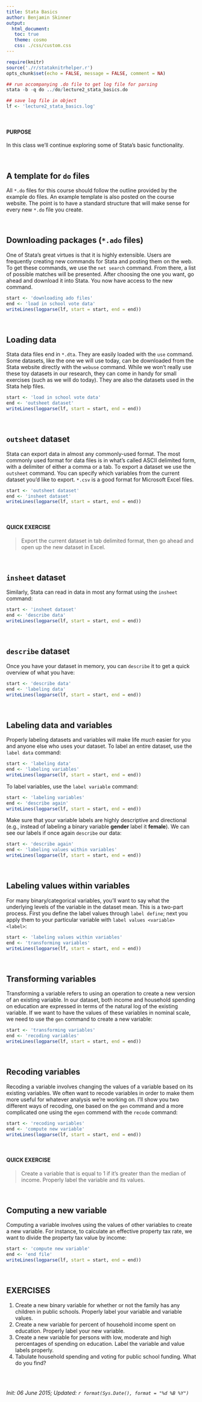 ```yaml
---
title: Stata Basics
author: Benjamin Skinner
output: 
  html_document:
   toc: true
   theme: cosmo
   css: ./css/custom.css
---
```


```r
require(knitr)
source('./r/stataknitrhelper.r')
opts_chunk$set(echo = FALSE, message = FALSE, comment = NA)
```

```r
## run accompanying .do file to get log file for parsing
stata -b -q do ../do/lecture2_stata_basics.do	 
```

```r
## save log file in object
lf <- 'lecture2_stata_basics.log'
```

<br>

#### PURPOSE

In this class we'll continue exploring some of Stata's basic
functionality.

<br>

## A template for `do` files
All `*.do` files for this course should follow the outline provided by the
example do files. An example template is also posted on the course
website. The point is to have a standard structure that will make
sense for every new `*.do` file you create.

<br>

## Downloading packages (`*.ado` files)
One of Stata's great virtues is that it is highly extensible. Users
are frequently creating new commands for Stata and posting them on the
web. To get these commands, we use the `net search` command. From
there, a list of possible matches will be presented. After choosing
the one you want, go ahead and download it into Stata. You now have
access to the new command.


```r
start <- 'downloading ado files'
end <- 'load in school vote data'
writeLines(logparse(lf, start = start, end = end))
```

<br>

## Loading data
Stata data files end in `*.dta`. They are easily loaded with the `use`
command. Some datasets, like the one we will use today, can be
downloaded from the Stata website directly with the `webuse`
command. While we won't really use these toy datasets in our research,
they can come in handy for small exercises (such as we will do
today). They are also the datasets used in the Stata help files.


```r
start <- 'load in school vote data'
end <- 'outsheet dataset'
writeLines(logparse(lf, start = start, end = end))
```

<br>

## `outsheet` dataset
Stata can export data in almost any commonly-used format. The most commonly used
format for data files is in what's called ASCII delimited form, with a
delimiter of either a comma or a tab. To export a dataset we use the
`outsheet` command. You can specify which variables from the current dataset you'd like to
export. `*.csv` is a good format for Microsoft Excel files.

```r
start <- 'outsheet dataset'
end <- 'insheet dataset'
writeLines(logparse(lf, start = start, end = end))
```

<br>

#### QUICK EXERCISE
> Export the current dataset in tab delimited format, then go ahead and
> open up the new dataset in Excel.

<br>

## `insheet` dataset
Similarly, Stata can read in data in most any format using the
`insheet` command:

```r
start <- 'insheet dataset'
end <- 'describe data'
writeLines(logparse(lf, start = start, end = end))
```

<br>

## `describe` dataset
Once you have your dataset in memory, you can `describe` it to get a
quick overview of what you have:

```r
start <- 'describe data'
end <- 'labeling data'
writeLines(logparse(lf, start = start, end = end))
```

<br>

## Labeling data and variables
Properly labeling datasets and variables will make life *much*
easier for you and anyone else who uses your dataset. To label an
entire dataset, use the `label data` command:

```r
start <- 'labeling data'
end <- 'labeling variables'
writeLines(logparse(lf, start = start, end = end))
```

To label variables, use the `label variable` command:


```r
start <- 'labeling variables'
end <- 'describe again'
writeLines(logparse(lf, start = start, end = end))
```
Make sure that your variable labels are highly descriptive and
directional (e.g., instead of labeling a binary variable **gender**
label it **female**). We can see our labels if once again `describe`
our data:

```r
start <- 'describe again'
end <- 'labeling values within variables'
writeLines(logparse(lf, start = start, end = end))
```

<br>

## Labeling values within variables
For many binary/categorical variables, you'll want to say what the
underlying levels of the variable in the dataset mean. This is a
two-part process. First you define the label values through `label define`; next you apply
them to your particular variable with `label values <variable>
<label>`:

```r
start <- 'labeling values within variables'
end <- 'transforming variables'
writeLines(logparse(lf, start = start, end = end))
```

<br>

## Transforming variables
Transforming a variable refers to using an operation to create a new
version of an existing variable. In our dataset, both income and
household spending on education are expressed in terms of the natural log
of the existing variable. If we want to have the values of these variables in nominal scale,
we need to use the `gen` command to create a new variable:

```r
start <- 'transforming variables'
end <- 'recoding variables'
writeLines(logparse(lf, start = start, end = end))
```

<br>

## Recoding variables
Recoding a variable involves changing the values of a variable based
on its existing variables. We often want to recode variables in order
to make them more useful for whatever analysis we're working on. I'll
show you two different ways of recoding, one based on the `gen`
command and a more complicated one using the `egen` commend with the
`recode` command:

```r
start <- 'recoding variables'
end <- 'compute new variable'
writeLines(logparse(lf, start = start, end = end))
```

<br>

#### QUICK EXERCISE
> Create a variable that is equal to 1 if it's greater than the median of income. 
> Properly label the variable and its values.

<br>

## Computing a new variable
Computing a variable involves using the values of other variables to
create a new variable. For instance, to calculate an effective
property tax rate, we want to divide the property tax value by income:

```r
start <- 'compute new variable'
end <- 'end file'
writeLines(logparse(lf, start = start, end = end))
```

<br>

## EXERCISES
1. Create a new binary variable for whether or not the family has any children in public schools. Properly label your variable and variable values. 
2. Create a new variable for percent of household income spent on education. Properly label your new variable.
3. Create a new variable for persons with low, moderate and high percentages of spending on education. Label the variable and value labels properly.  
4. Tabulate household spending and voting for public school
funding. What do you find?

<br><br>

*Init: 06 June 2015; Updated: `r format(Sys.Date(), format = "%d %B %Y")`*

<br>
